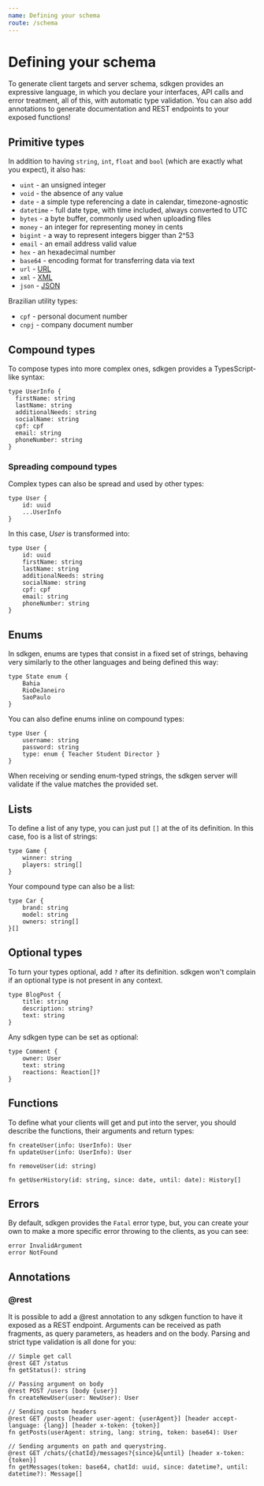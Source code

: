 ```yaml
---
name: Defining your schema
route: /schema
---
```


# Defining your schema

To generate client targets and server schema, sdkgen provides an expressive language, in which you declare your interfaces, API calls and error treatment, all of this, with automatic type validation. 
You can also add annotations to generate documentation and REST endpoints to your exposed functions!

## Primitive types

In addition to having `string`, `int`, `float` and `bool` (which are exactly what you expect), it also has: 

* `uint` - an unsigned integer
* `void` - the absence of any value
* `date` - a simple type referencing a date in calendar, timezone-agnostic
* `datetime` - full date type, with time included, always converted to UTC
* `bytes` - a byte buffer, commonly used when uploading files
* `money` - an integer for representing money in cents
* `bigint` - a way to represent integers bigger than 2^53
* `email` - an email address valid value
* `hex` - an hexadecimal number
* `base64` -  encoding format for transferring data via text
* `url` - [URL](https://www.w3.org/Addressing/URL/url-spec.txt)
* `xml` - [XML](https://www.w3.org/TR/xml/)
* `json` - [JSON](https://www.json.org/json-pt.html)

Brazilian utility types:

* `cpf` - personal document number
* `cnpj` - company document number

## Compound types

To compose types into more complex ones, sdkgen provides a TypesScript-like syntax:

```
type UserInfo {
  firstName: string
  lastName: string
  additionalNeeds: string
  socialName: string
  cpf: cpf
  email: string
  phoneNumber: string
}
```

### Spreading compound types

Complex types can also be spread and used by other types: 

```
type User {
    id: uuid
    ...UserInfo
}
```

In this case, *User* is transformed into:

```
type User {
    id: uuid
    firstName: string
    lastName: string
    additionalNeeds: string
    socialName: string
    cpf: cpf
    email: string
    phoneNumber: string
}
```

## Enums

In sdkgen, enums are types that consist in a fixed set of strings, behaving very similarly to the other languages and being defined this way:

```
type State enum {
    Bahia
    RioDeJaneiro
    SaoPaulo
}
```

You can also define enums inline on compound types:

```
type User {
    username: string
    password: string
    type: enum { Teacher Student Director }
}
```

When receiving or sending enum-typed strings, the sdkgen server will validate if the value matches the provided set.

## Lists

To define a list of any type, you can just put `[]` at the of its definition. In this case, foo is a list of strings:

```
type Game {
    winner: string
    players: string[]
}
```

Your compound type can also be a list:

```
type Car {
    brand: string
    model: string
    owners: string[]
}[]
```


## Optional types

To turn your types optional, add `?` after its definition. sdkgen won't complain if an optional type is not present in any context.

```
type BlogPost {
    title: string
    description: string?
    text: string
}
```

Any sdkgen type can be set as optional:

```
type Comment {
    owner: User
    text: string
    reactions: Reaction[]?
}
```

## Functions

To define what your clients will get and put into the server, you should describe the functions, their arguments and return types:

```
fn createUser(info: UserInfo): User
fn updateUser(info: UserInfo): User

fn removeUser(id: string)

fn getUserHistory(id: string, since: date, until: date): History[]
```

## Errors

By default, sdkgen provides the `Fatal` error type, but, you can create your own to make a more specific error throwing to the clients, as you can see:

```
error InvalidArgument
error NotFound
```

## Annotations

### @rest

It is possible to add a @rest annotation to any sdkgen function to have it exposed as a REST endpoint. Arguments can be received as path fragments, as query parameters, as headers and on the body. Parsing and strict type validation is all done for you: 

```
// Simple get call
@rest GET /status
fn getStatus(): string

// Passing argument on body
@rest POST /users [body {user}]
fn createNewUser(user: NewUser): User

// Sending custom headers
@rest GET /posts [header user-agent: {userAgent}] [header accept-language: {lang}] [header x-token: {token}]
fn getPosts(userAgent: string, lang: string, token: base64): User

// Sending arguments on path and querystring.
@rest GET /chats/{chatId}/messages?{since}&{until} [header x-token: {token}]
fn getMessages(token: base64, chatId: uuid, since: datetime?, until: datetime?): Message[]
```
